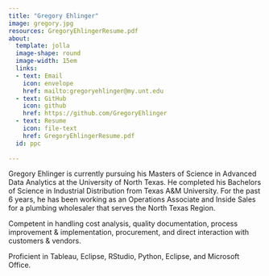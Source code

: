 ```yaml
---
title: "Gregory Ehlinger"
image: gregory.jpg
resources: GregoryEhlingerResume.pdf
about: 
  template: jolla
  image-shape: round
  image-width: 15em
  links:
  - text: Email
    icon: envelope
    href: mailto:gregoryehlinger@my.unt.edu
  - text: GitHub
    icon: github
    href: https://github.com/GregoryEhlinger
  - text: Resume
    icon: file-text
    href: GregoryEhlingerResume.pdf
  id: ppc
  
---
```


:::{#ppc}
Gregory Ehlinger is currently pursuing his Masters of Science in Advanced Data Analytics at the University of North Texas. He completed his Bachelors of Science in Industrial Distribution from Texas A&M University. For the past 6 years, he has been working as an Operations Associate and Inside Sales for a plumbing wholesaler that serves the North Texas Region.   

Competent in handling cost analysis, quality documentation, process improvement & implementation, procurement, and direct interaction with customers & vendors. 

Proficient in Tableau, Eclipse, RStudio, Python, Eclipse, and Microsoft Office.

:::

```r

```
